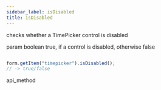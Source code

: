 ```yaml
---
sidebar_label: isDisabled
title: isDisabled
---
```



          


<Short>
 checks whether a TimePicker control is disabled


</Short>



param   boolean     true, if a control is disabled, otherwise false


~~~js

form.getItem("timepicker").isDisabled(); 
// -> true/false

~~~
 api_method

<Descr>





</Descr>

